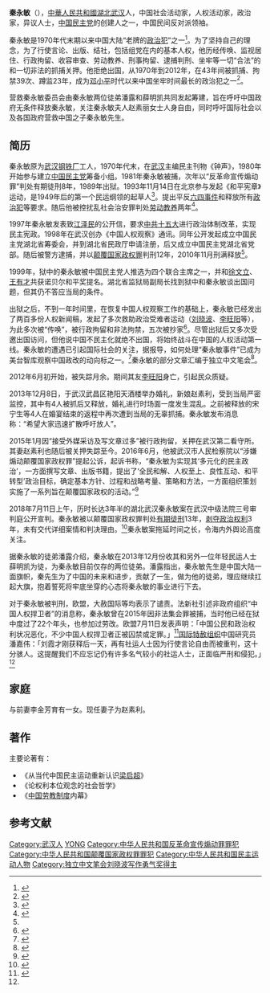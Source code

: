 {{Infobox person
| name = 秦永敏
| image = 
| now = 
| period = 
| image_size = 
| caption = 
| birth_date = {{Birth date and age|1953|08|11|df=y}}
| birth_place = {{CHN}}[[湖北省|湖北省]][[武汉市|武汉市]]
| occupation = 写手、政治评论员、人权活动家
| nationality = {{PRC}}
}}

{{Chinese|s=秦永敏|t=秦永敏|p=Qín Yǒngmǐn|order=st}}
'''秦永敏'''（{{bd|1953年|8月11日|||}}），[[中華人民共和國|中華人民共和國]][[湖北|湖北]][[武汉|武汉]]人，中国社会活动家，人权活动家，政治家，异议人士，[[中国民主党|中国民主党]]的创建人之一，中国民间反对派领袖。

秦永敏是1970年代末期以来中国大陆“老牌的[[政治犯|政治犯]]”之一<ref>{{cite news|title=中国当代五位知名的"政治犯"|url=http://www.dw.de/%E4%B8%AD%E5%9B%BD%E5%BD%93%E4%BB%A3%E4%BA%94%E4%BD%8D%E7%9F%A5%E5%90%8D%E7%9A%84%E6%94%BF%E6%B2%BB%E7%8A%AF/a-14974032|accessdate=2011-04-07|newspaper=德国之声|date=2011年4月7日|archive-date=2014-01-15|archive-url=https://web.archive.org/web/20140115014056/http://www.dw.de/%E4%B8%AD%E5%9B%BD%E5%BD%93%E4%BB%A3%E4%BA%94%E4%BD%8D%E7%9F%A5%E5%90%8D%E7%9A%84%E6%94%BF%E6%B2%BB%E7%8A%AF/a-14974032|dead-url=no}}</ref>。为了坚持自己的理念，为了行使言论、出版、结社，包括组党在内的基本人权，他历经传唤、监视居住、行政拘留、收容审查、劳动教养、刑事拘留、逮捕判刑、坐牢等一切“合法”的和一切非法的抓捕关押。他拒绝出国，从1970年到2012年，在43年间被抓捕、拘禁39次、蹲监23年，成为[[邓小平|邓小平]]时代以来中国坐牢时间最长的政治犯之一<ref>{{cite web |url=https://www.voacantonese.com/a/3503681.html |language= |title=中國維權人士 促政府公佈秦永敏家屬生死 |publisher=美国之音 |date=2016-09-12 |accessdate=2017-07-25 |archive-date=2016-11-17 |archive-url=https://web.archive.org/web/20161117163146/http://www.voacantonese.com/a/3503681.html |dead-url=no }}</ref>。

营救秦永敏委员会由秦永敏两位徒弟潘露和薛明凯共同发起筹建，旨在呼吁中国政府无条件释放秦永敏，关注秦永敏夫人赵素丽女士人身自由，同时呼吁国际社会以及各国政府营救中国之子秦永敏先生。

== 简历 ==                                                                                               

秦永敏原为[[武汉钢铁厂|武汉钢铁厂]]工人，1970年代末，在[[武汉|武汉]]主编民主刊物《钟声》，1980年开始参与建立[[中国民主党|中国民主党]]筹备小组。1981年秦永敏被捕，次年以“反革命宣传煽动罪”判处有期徒刑8年，1989年出狱。1993年11月14日在北京参与发起《和平宪章》运动，是1949年后的第一个民运纲领的起草人<ref>{{cite news|title=《和平宪章》(第二版本)|url=http://beijingspring.com/bj2/1995/280/200322143133.htm|accessdate=1995-11|newspaper=北京之春|date=2003年2月2日|archive-date=2013年12月24日|archive-url=https://web.archive.org/web/20131224105222/http://beijingspring.com/bj2/1995/280/200322143133.htm|dead-url=no}}</ref>。提出平反[[六四事件|六四事件]]和释放所有[[政治犯|政治犯]]等要求。随后他被控扰乱社会治安罪判处[[劳动教养|劳动教养]]两年<ref name="BBC">{{cite news|title=中国民主党创建人秦永敏刑满出狱|url=http://www.bbc.co.uk/zhongwen/simp/china/2010/11/101129_china_dissident_release.shtm |accessdate=2010-11-30|newspaper=BBC|date= 2010年11月29日}}</ref>。

1997年秦永敏发表致[[江泽民|江泽民]]的公开信，要求[[中共十五大|中共十五大]]进行政治体制改革，实现民主宪政。1998年在武汉创办《中国人权观察》通讯。同年公开发起成立中国民主党湖北省筹委会，并到湖北省民政厅申请注册，后又成立中国民主党湖北省党部。随后被警方逮捕，并以[[颠覆国家政权罪|颠覆国家政权罪]]判刑12年，2010年11月刑满释放<ref name=BBC />。

1999年，狱中的秦永敏被中国民主党人推选为四个联合主席之一，并和[[徐文立|徐文立]]、[[王有才|王有才]]共获诺贝尔和平奖提名。湖北省监狱局副局长找到狱中和秦永敏谈出国问题，但其仍不答应当局的条件。

出狱之后，不到一年时间里，在恢复中国人权观察工作的基础上，秦永敏已经发出了两百多份人权新闻稿，发起了多次救助政治受难者运动（[[刘晓波|刘晓波]]、[[李旺阳|李旺阳]]等），为此多次被“传唤”，被行政拘留和非法拘禁，五次被抄家<ref>{{cite news |title=武汉秦永敏被失踪月余 律师控公安侵害公民权 |url=http://www.voachinese.com/content/qinyongmin-20121206/1559431.html |accessdate=2012-12-06 |newspaper=美国之音 voa |date=2012年12月6日 |archive-date=2012-12-08 |archive-url=https://web.archive.org/web/20121208072300/http://www.voachinese.com/content/qinyongmin-20121206/1559431.html |dead-url=no }}</ref>。尽管出狱后又多次受邀出国访问，但他说中国不民主化就绝不出国，将始终战斗在中国的人权活动第一线。秦永敏的遭遇已引起国际社会的关注，据报导，如何处理“秦永敏事件”已成为美台智库观察中国政改的动向标之一。<ref name="博讯">{{cite news|title=中国民主党创建人秦永敏刑满出狱|url=http://boxun.com/news/gb/pubvp/2012/12/201212061019.shtml#.UUE8CDfilSE|accessdate=2012-12-06|newspaper=博讯|date=2012年12月6日|archive-date=2013-01-02|archive-url=https://web.archive.org/web/20130102160246/http://boxun.com/news/gb/pubvp/2012/12/201212061019.shtml#.UUE8CDfilSE|dead-url=no}}</ref>秦永敏的部分文章汇编于独立中文笔会<ref name="博讯2">{{cite news|title=秦永敏文集|url=http://blog.boxun.com/hero/qyming/|newspaper=博讯|accessdate=2012-12-31|archive-date=2012-12-16|archive-url=https://web.archive.org/web/20121216022747/http://blog.boxun.com/hero/qyming/|dead-url=no}}</ref>。

2012年6月初开始，被失踪月余。期间其友[[李旺阳|李旺阳]]身亡，引起民众质疑。

2013年12月8日，于武汉武昌区艳阳天酒楼举办婚礼，新娘赵素利，受到当局严密监控，其中有4人被抓后又释放，婚礼进行时场面一度发生混乱。之前被释放的宋宁生等4人在婚宴结束的返程中再次遭到当局的无辜抓捕。秦永敏发布消息称：“希望大家迅速扩散呼吁放人”。

2015年1月因“接受外媒采访及写文章过多”被行政拘留，关押在武汉第二看守所。其妻赵素利也随后被关押失踪至今。2016年6月，他被武汉市人民检察院以“涉嫌煽动颠覆国家政权罪”提起公诉，起诉书称，“秦永敏为实现其‘多元化的民主政治’，一方面撰写文章、出版书籍，提出了‘全民和解、人权至上、良性互动、和平转型’政治目标，确定基本方针、过程和战略考量、策略和方法，一方面组织策划实施了一系列旨在颠覆国家政权的活动。”<ref>{{cite web |url=http://www.voachinese.com/a/china-activist-qin-yongmin-20160702/3401365.html |language= |title=中国异议人士秦永敏被以煽颠罪起诉 |publisher=美国之音 |date=2016-07-02 |accessdate= |archive-date=2016-07-03 |archive-url=https://web.archive.org/web/20160703113956/http://www.voachinese.com/a/china-activist-qin-yongmin-20160702/3401365.html |dead-url=no }}</ref>

2018年7月11日上午，历时长达3年半的湖北武汉秦永敏案在武汉中级法院三号审判庭公开宣判。秦永敏被以颠覆国家政权罪判处[[有期徒刑|有期徒刑]]13年，[[剥夺政治权利|剥夺政治权利]]3年，未有交代详细案情和判决理由。<ref>{{Cite web |url=https://www.rfa.org/cantonese/news/sentence-07112018090910.html |title=为人权半生与牢为伴 秦永敏涉颠覆再判13年 |date=2018-07-11 |publisher=自由亚洲电台 |accessdate=2018-07-11 |archive-date=2018-07-11 |archive-url=https://web.archive.org/web/20180711195510/https://www.rfa.org/cantonese/news/sentence-07112018090910.html |dead-url=no }}</ref>秦永敏案拖延时间之长，令海内外舆论高度关注。

据秦永敏的徒弟潘露介绍，秦永敏在2013年12月份收其和另外一位年轻民运人士薛明凯为徒，为秦永敏目前仅存的两位徒弟。潘露指出，秦永敏先生是中国大陆一面旗帜，秦先生为了中国的未来和进步，贡献了一生，做为他的徒弟，理应继续扛起大旗，抱着誓死将牢底坐穿的心态将秦永敏的事业进行下去。

对于秦永敏被判刑，欧盟，大赦国际等均表示了谴责。法新社引述非政府组织“中国人权捍卫者”的消息称，秦永敏曾在2015年因非法集会罪被捕，当时他已经在狱中度过了22个年头，也参加过劳改。欧盟7月11日发表声明：「中国公民和政治权利状况恶化，不少中国人权捍卫者正被囚禁或定罪。」<ref name="德国之声180711">{{Cite web |url=https://www.dw.com/zh/%E5%BC%82%E8%A7%81%E4%BA%BA%E5%A3%AB%E9%87%8D%E5%88%A4%E5%A2%9E%E4%B8%80%E4%BE%8B-%E7%A7%A6%E6%B0%B8%E6%95%8F%E5%9B%9A13%E5%B9%B4/a-44626824?&zhongwen=simp |title=异见人士重判增一例 秦永敏囚13年 |date=2018-07-11 |publisher=德国之声 |accessdate=2018-07-11 |archive-date=2018-07-11 |archive-url=https://web.archive.org/web/20180711195720/https://www.dw.com/zh/%E5%BC%82%E8%A7%81%E4%BA%BA%E5%A3%AB%E9%87%8D%E5%88%A4%E5%A2%9E%E4%B8%80%E4%BE%8B-%E7%A7%A6%E6%B0%B8%E6%95%8F%E5%9B%9A13%E5%B9%B4/a-44626824?&zhongwen=simp |dead-url=no }}</ref>[[国际特赦组织|国际特赦组织]]中国研究员潘嘉伟：「刘霞才刚获释后一天，再有社运人士因为行使言论自由而被重判，这十分骇人。这提醒我们不应忘记仍有许多名气较小的社运人士，正面临严刑和侵犯。」<ref name="德国之声180711"/>

== 家庭 ==
与前妻李金芳育有一女。现任妻子为赵素利。

== 著作 ==
主要论著有：
* 《从当代中国民主运动重新认识[[梁启超|梁启超]]》
* 《论权利本位观念的社会哲学》
* 《[[中国劳教制度|中国劳教制度]]内幕》

==参考文献==
<div class="references-small">
<references></references>
</div>

{{DEFAULTSORT:Q秦}}
[[Category:武汉人|Category:武汉人]]
[[Category:秦姓|YONG]]
[[Category:中华人民共和国反革命宣传煽动罪罪犯|Category:中华人民共和国反革命宣传煽动罪罪犯]]
[[Category:中华人民共和国颠覆国家政权罪罪犯|Category:中华人民共和国颠覆国家政权罪罪犯]]
[[Category:中华人民共和国民主运动人物|Category:中华人民共和国民主运动人物]]
[[Category:独立中文笔会刘晓波写作勇气奖得主|Category:独立中文笔会刘晓波写作勇气奖得主]]